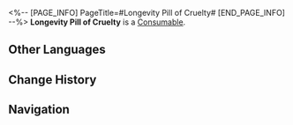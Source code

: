 <%-- [PAGE_INFO]
PageTitle=#Longevity Pill of Cruelty#
[END_PAGE_INFO] --%>
{{Item Infobox
|id          = 403006
|image       = Item Longevity Pill of Cruelty.png
|type        = Consumable
|invCategory = Consumables
|rarity      = 4
|effect      = Upon use, increases Max HP of all allies by 20% and Effect RES by 6% in the next 3 battles.
|description = A medicine exclusive to the Xianzhou Yaoqing, said to have the effect of improving overall fitness and rendering those who take it immune to all diseases for a short period of time.<br />On the Yaoqing, legend holds that a healer who went by the name of Yu fell in love with a Foxian trader girl. But the Vidyadhara race could live for a thousand years, much longer than the Foxians. Yu searched for ways to release his lover from the grip of death. He fell for the trickery of the Disciples of Sanctus Medicus and asked his lover to take the longevity medicine of Abundance without telling her what it was. The Foxian girl turned into an abomination that no longer loved him before being slain by the Cloud Knights. To prevent Yu, who was overwhelmed by grief, from becoming mara-struck, the Alchemy Commission ordered him to take the Longevity Pill of Cruelty that deprived him of love and desire until his demise.<br />The legend has another version, in which Yu was not of the Vidyadhara race but a mere mortal, and the Foxian girl was a spy planted by the Disciples to infiltrate the Alchemy Commission. This version is not as popular, for it turns a romance story into a power struggle.
|source1     = [[Omni-Synthesizer]]
}}
{{Description|''"Longevity is a curse when life is deprived of passion and desire."''}}
'''Longevity Pill of Cruelty''' is a [[Consumable]].

==Other Languages==
{{Other Languages
|en   = Longevity Pill of Cruelty
|zhs  = 万寿无情丹
|zht  = 萬壽無情丹
|ja   = 万寿無情丹
|ko   = 무정의 단약
|es   = Píldora de la longevidad cruel
|fr   = Pilule de longévité cruelle
|ru   = Пилюля долголетия жестокости
|th   = Longevity Pill of Cruelty
|vi   = Vạn Thọ Vô Tình Đơn
|de   = Langlebigkeitspille der Grausamkeit
|id   = Longevity Pill of Cruelty
|pt   = Comprimido de Longevidade de Crueldade
}}

==Change History==
{{Change History|2.0}}

==Navigation==
{{Consumable Navbox}}